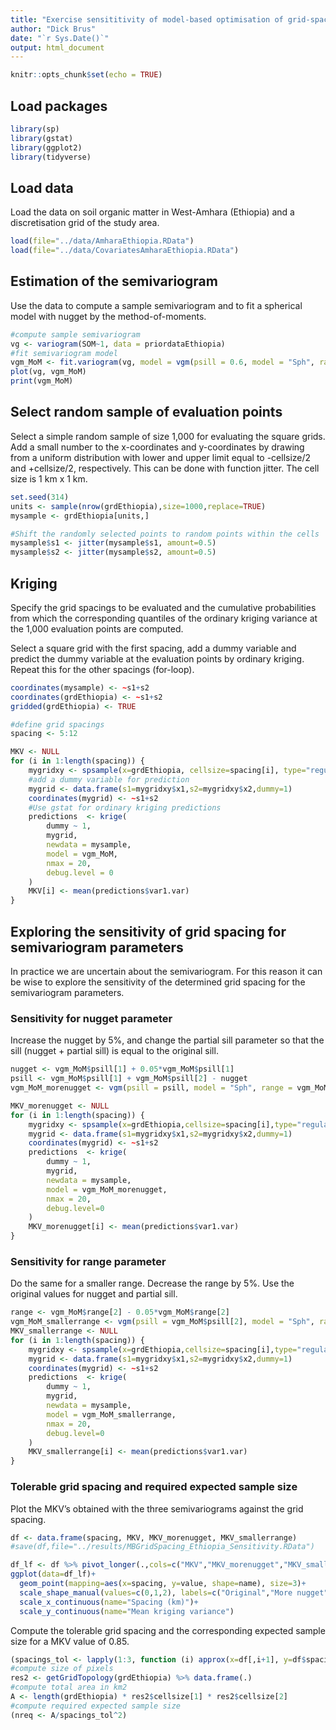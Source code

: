 ```yaml
---
title: "Exercise sensititivity of model-based optimisation of grid-spacing to semivariogram parameters."
author: "Dick Brus"
date: "`r Sys.Date()`"
output: html_document
---
```


```r
knitr::opts_chunk$set(echo = TRUE)
```

## Load packages

```r
library(sp)
library(gstat)
library(ggplot2)
library(tidyverse)
```

## Load data

Load the data on soil organic matter in West-Amhara (Ethiopia) and a discretisation grid of the study area. 

```r
load(file="../data/AmharaEthiopia.RData")
load(file="../data/CovariatesAmharaEthiopia.RData")
```

## Estimation of the semivariogram

Use the data to compute a sample semivariogram and to fit a spherical model with nugget by the method-of-moments.

```r
#compute sample semivariogram
vg <- variogram(SOM~1, data = priordataEthiopia)
#fit semivariogram model
vgm_MoM <- fit.variogram(vg, model = vgm(psill = 0.6, model = "Sph", range = 40, nugget = 0.6))
plot(vg, vgm_MoM)
print(vgm_MoM)
```

## Select random sample of evaluation points

Select a simple random sample of size 1,000 for evaluating the square grids. Add a small number to the x-coordinates and y-coordinates by drawing from a uniform distribution with lower and upper limit equal to -cellsize/2 and +cellsize/2, respectively. This can be done with function jitter. The cell size is 1 km x 1 km.

```r
set.seed(314)
units <- sample(nrow(grdEthiopia),size=1000,replace=TRUE)
mysample <- grdEthiopia[units,]

#Shift the randomly selected points to random points within the cells
mysample$s1 <- jitter(mysample$s1, amount=0.5)
mysample$s2 <- jitter(mysample$s2, amount=0.5)
```

## Kriging

Specify the grid spacings to be evaluated and the cumulative probabilities from which the corresponding quantiles of the ordinary kriging variance at the 1,000 evaluation points are computed. 

Select a square grid with the first spacing, add a dummy variable and predict the dummy variable at the evaluation points by ordinary kriging.  Repeat this for the other spacings (for-loop).

```r
coordinates(mysample) <- ~s1+s2
coordinates(grdEthiopia) <- ~s1+s2
gridded(grdEthiopia) <- TRUE

#define grid spacings
spacing <- 5:12

MKV <- NULL
for (i in 1:length(spacing)) {
    mygridxy <- spsample(x=grdEthiopia, cellsize=spacing[i], type="regular", offset=c(0.5,0.5))
    #add a dummy variable for prediction
    mygrid <- data.frame(s1=mygridxy$x1,s2=mygridxy$x2,dummy=1)
    coordinates(mygrid) <- ~s1+s2
    #Use gstat for ordinary kriging predictions
    predictions  <- krige(
        dummy ~ 1,
        mygrid,
        newdata = mysample,
        model = vgm_MoM,
        nmax = 20,
        debug.level = 0 
    )
    MKV[i] <- mean(predictions$var1.var)
}
```


## Exploring the sensitivity of grid spacing for semivariogram parameters

In practice we are uncertain about the semivariogram. For this reason it can be wise to explore the sensitivity of the determined grid spacing for the semivariogram parameters. 

### Sensitivity for nugget parameter

Increase the nugget by 5\%, and change the partial sill parameter so that the sill (nugget + partial sill) is equal to the original sill. 

```r
nugget <- vgm_MoM$psill[1] + 0.05*vgm_MoM$psill[1]
psill <- vgm_MoM$psill[1] + vgm_MoM$psill[2] - nugget
vgm_MoM_morenugget <- vgm(psill = psill, model = "Sph", range = vgm_MoM$range[2], nugget = nugget)

MKV_morenugget <- NULL
for (i in 1:length(spacing)) {
    mygridxy <- spsample(x=grdEthiopia,cellsize=spacing[i],type="regular",offset=c(0.5,0.5))
    mygrid <- data.frame(s1=mygridxy$x1,s2=mygridxy$x2,dummy=1)
    coordinates(mygrid) <- ~s1+s2
    predictions  <- krige(
        dummy ~ 1,
        mygrid,
        newdata = mysample,
        model = vgm_MoM_morenugget,
        nmax = 20,
        debug.level=0
    )
    MKV_morenugget[i] <- mean(predictions$var1.var)
}
```

### Sensitivity for range parameter

Do the same for a smaller range. Decrease the range by 5\%. Use the original values for nugget and partial sill.

```r
range <- vgm_MoM$range[2] - 0.05*vgm_MoM$range[2]
vgm_MoM_smallerrange <- vgm(psill = vgm_MoM$psill[2], model = "Sph", range = 30, nugget = vgm_MoM$psill[1])
MKV_smallerrange <- NULL
for (i in 1:length(spacing)) {
    mygridxy <- spsample(x=grdEthiopia,cellsize=spacing[i],type="regular",offset=c(0.5,0.5))
    mygrid <- data.frame(s1=mygridxy$x1,s2=mygridxy$x2,dummy=1)
    coordinates(mygrid) <- ~s1+s2
    predictions  <- krige(
        dummy ~ 1,
        mygrid,
        newdata = mysample,
        model = vgm_MoM_smallerrange,
        nmax = 20,
        debug.level=0
    )
    MKV_smallerrange[i] <- mean(predictions$var1.var)
}
```


### Tolerable grid spacing and required expected sample size

Plot the MKV's obtained  with the three semivariograms against the grid spacing. 

```r
df <- data.frame(spacing, MKV, MKV_morenugget, MKV_smallerrange)
#save(df,file="../results/MBGridSpacing_Ethiopia_Sensitivity.RData")

df_lf <- df %>% pivot_longer(.,cols=c("MKV","MKV_morenugget","MKV_smallerrange"))
ggplot(data=df_lf)+
  geom_point(mapping=aes(x=spacing, y=value, shape=name), size=3)+
  scale_shape_manual(values=c(0,1,2), labels=c("Original","More nugget","Smaller range"), name="Semivariogram") +
  scale_x_continuous(name="Spacing (km)")+
  scale_y_continuous(name="Mean kriging variance")
```

Compute the tolerable grid spacing and the corresponding expected sample size for a MKV value of 0.85.

```r
(spacings_tol <- lapply(1:3, function (i) approx(x=df[,i+1], y=df$spacing, xout=0.85)$y) %>% as.numeric(.))
#compute size of pixels
res2 <- getGridTopology(grdEthiopia) %>% data.frame(.)
#compute total area in km2
A <- length(grdEthiopia) * res2$cellsize[1] * res2$cellsize[2]
#compute required expected sample size
(nreq <- A/spacings_tol^2)

```


